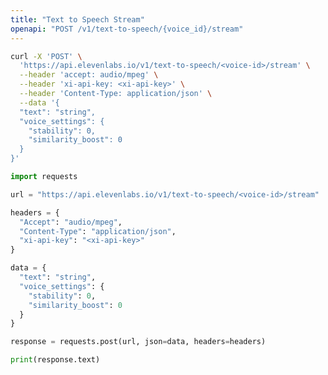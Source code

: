 ```yaml
---
title: "Text to Speech Stream"
openapi: "POST /v1/text-to-speech/{voice_id}/stream"
---
```


<RequestExample>

```Bash Curl
curl -X 'POST' \
  'https://api.elevenlabs.io/v1/text-to-speech/<voice-id>/stream' \
  --header 'accept: audio/mpeg' \
  --header 'xi-api-key: <xi-api-key>' \
  --header 'Content-Type: application/json' \
  --data '{
  "text": "string",
  "voice_settings": {
    "stability": 0,
    "similarity_boost": 0
  }
}'
```

```Python Python
import requests

url = "https://api.elevenlabs.io/v1/text-to-speech/<voice-id>/stream"

headers = {
  "Accept": "audio/mpeg",
  "Content-Type": "application/json",
  "xi-api-key": "<xi-api-key>"
}

data = {
  "text": "string",
  "voice_settings": {
    "stability": 0,
    "similarity_boost": 0
  }
}

response = requests.post(url, json=data, headers=headers)

print(response.text)
```

</RequestExample>